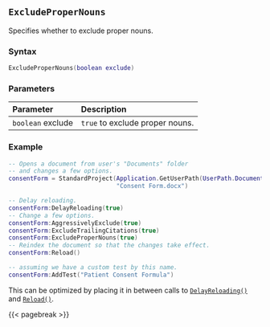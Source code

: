 ## `ExcludeProperNouns` {#standard-excludepropernouns}

Specifies whether to exclude proper nouns.

### Syntax {-}

``` .lua
ExcludeProperNouns(boolean exclude)
```

### Parameters {-}

**Parameter** | **Description**
| :-- | :-- |
`boolean` exclude | `true` to exclude proper nouns.

### Example {-}

``` .lua
-- Opens a document from user's "Documents" folder
-- and changes a few options.
consentForm = StandardProject(Application.GetUserPath(UserPath.Documents) ..
                              "Consent Form.docx")

-- Delay reloading.
consentForm:DelayReloading(true)
-- Change a few options.
consentForm:AggressivelyExclude(true)
consentForm:ExcludeTrailingCitations(true)
consentForm:ExcludeProperNouns(true)
-- Reindex the document so that the changes take effect.
consentForm:Reload()

-- assuming we have a custom test by this name.
consentForm:AddTest("Patient Consent Formula")
```

::: {.tipsection data-latex=""}
This can be optimized by placing it in between calls to [`DelayReloading()`](#standard-delayreloading) and [`Reload()`](#standard-reload).
:::

{{< pagebreak >}}